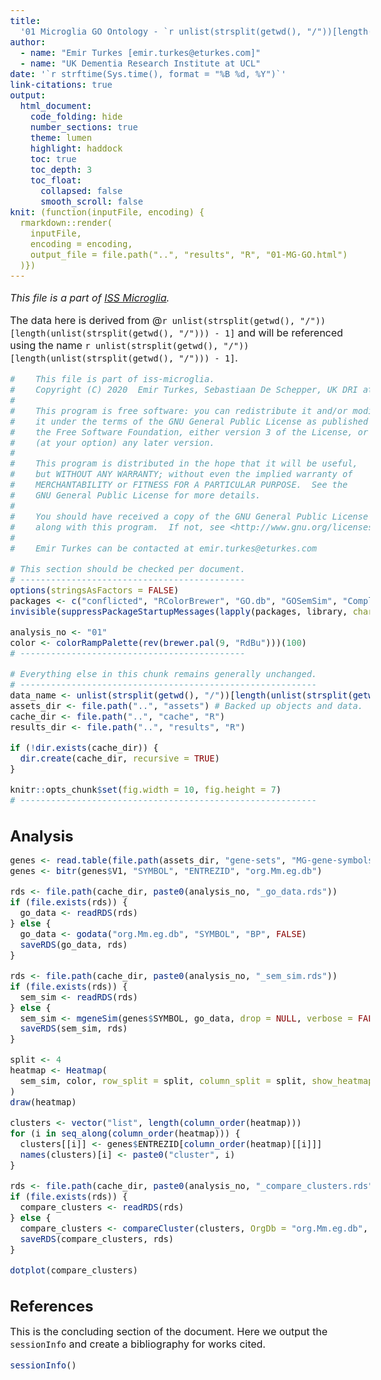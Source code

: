 ```yaml
---
title:
  '01 Microglia GO Ontology - `r unlist(strsplit(getwd(), "/"))[length(unlist(strsplit(getwd(), "/"))) - 1]`'
author:
  - name: "Emir Turkes [emir.turkes@eturkes.com]"
  - name: "UK Dementia Research Institute at UCL"
date: '`r strftime(Sys.time(), format = "%B %d, %Y")`'
link-citations: true
output:
  html_document:
    code_folding: hide
    number_sections: true
    theme: lumen
    highlight: haddock
    toc: true
    toc_depth: 3
    toc_float:
      collapsed: false
      smooth_scroll: false
knit: (function(inputFile, encoding) {
  rmarkdown::render(
    inputFile,
    encoding = encoding,
    output_file = file.path("..", "results", "R", "01-MG-GO.html")
  )})
---
```


<style type="text/css">
body {font-size: 16px;}
h1.title {font-size: 35px;}
h1 {font-size: 24px;}
h2 {font-size: 22px;}
h3 {font-size: 20px;}
.toc-content {padding-left: 0px; padding-right: 0px;}
div.tocify {width: 100%;}
.tocify-subheader .tocify-item {font-size: 0.95em; padding-left: 25px; text-indent: 0;}
.tocify-subheader .tocify-subheader .tocify-item {
  font-size: 0.95em; padding-left: 35px; text-indent: 0;
}
div.main-container {max-width: none; width: 100%;}
</style>

*This file is a part of [ISS Microglia](https://github.com/eturkes/iss-microglia).*

The data here is derived from @`r unlist(strsplit(getwd(), "/"))[length(unlist(strsplit(getwd(), "/"))) - 1]` and will be referenced using the name ``r unlist(strsplit(getwd(), "/"))[length(unlist(strsplit(getwd(), "/"))) - 1]``.

```r
#    This file is part of iss-microglia.
#    Copyright (C) 2020  Emir Turkes, Sebastiaan De Schepper, UK DRI at UCL
#
#    This program is free software: you can redistribute it and/or modify
#    it under the terms of the GNU General Public License as published by
#    the Free Software Foundation, either version 3 of the License, or
#    (at your option) any later version.
#
#    This program is distributed in the hope that it will be useful,
#    but WITHOUT ANY WARRANTY; without even the implied warranty of
#    MERCHANTABILITY or FITNESS FOR A PARTICULAR PURPOSE.  See the
#    GNU General Public License for more details.
#
#    You should have received a copy of the GNU General Public License
#    along with this program.  If not, see <http://www.gnu.org/licenses/>.
#
#    Emir Turkes can be contacted at emir.turkes@eturkes.com

# This section should be checked per document.
# --------------------------------------------
options(stringsAsFactors = FALSE)
packages <- c("conflicted", "RColorBrewer", "GO.db", "GOSemSim", "ComplexHeatmap", "clusterProfiler")
invisible(suppressPackageStartupMessages(lapply(packages, library, character.only = TRUE)))

analysis_no <- "01"
color <- colorRampPalette(rev(brewer.pal(9, "RdBu")))(100)
# --------------------------------------------

# Everything else in this chunk remains generally unchanged.
# ----------------------------------------------------------
data_name <- unlist(strsplit(getwd(), "/"))[length(unlist(strsplit(getwd(), "/")))] # Name of data.
assets_dir <- file.path("..", "assets") # Backed up objects and data.
cache_dir <- file.path("..", "cache", "R")
results_dir <- file.path("..", "results", "R")

if (!dir.exists(cache_dir)) {
  dir.create(cache_dir, recursive = TRUE)
}

knitr::opts_chunk$set(fig.width = 10, fig.height = 7)
# ----------------------------------------------------------
```

# Analysis

```r
genes <- read.table(file.path(assets_dir, "gene-sets", "MG-gene-symbols.txt"), FALSE, "\t")
genes <- bitr(genes$V1, "SYMBOL", "ENTREZID", "org.Mm.eg.db")

rds <- file.path(cache_dir, paste0(analysis_no, "_go_data.rds"))
if (file.exists(rds)) {
  go_data <- readRDS(rds)
} else {
  go_data <- godata("org.Mm.eg.db", "SYMBOL", "BP", FALSE)
  saveRDS(go_data, rds)
}

rds <- file.path(cache_dir, paste0(analysis_no, "_sem_sim.rds"))
if (file.exists(rds)) {
  sem_sim <- readRDS(rds)
} else {
  sem_sim <- mgeneSim(genes$SYMBOL, go_data, drop = NULL, verbose = FALSE)
  saveRDS(sem_sim, rds)
}

split <- 4
heatmap <- Heatmap(
  sem_sim, color, row_split = split, column_split = split, show_heatmap_legend = FALSE
)
draw(heatmap)

clusters <- vector("list", length(column_order(heatmap)))
for (i in seq_along(column_order(heatmap))) {
  clusters[[i]] <- genes$ENTREZID[column_order(heatmap)[[i]]]
  names(clusters)[i] <- paste0("cluster", i)
}

rds <- file.path(cache_dir, paste0(analysis_no, "_compare_clusters.rds"))
if (file.exists(rds)) {
  compare_clusters <- readRDS(rds)
} else {
  compare_clusters <- compareCluster(clusters, OrgDb = "org.Mm.eg.db", ont = "BP")
  saveRDS(compare_clusters, rds)
}

dotplot(compare_clusters)
```

# References

This is the concluding section of the document.
Here we output the `sessionInfo` and create a bibliography for works cited.

```r
sessionInfo()
```
